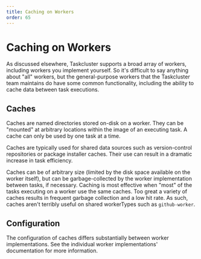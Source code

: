 ```yaml
---
title: Caching on Workers
order: 65
---
```



# Caching on Workers

<div align="right">
<a href="https://github.com/taskcluster/taskcluster/blob/master/ui/docs/manual/using/caching.mdx">
  <CodeTagsIcon />
</a>
</div>

As discussed elsewhere, Taskcluster supports a broad array of workers, including workers you implement yourself.
So it's difficult to say anything about "all" workers, but the general-purpose workers that the Taskcluster team maintains do have some common functionality, including the ability to cache data between task executions.

## Caches

Caches are named directories stored on-disk on a worker.
They can be "mounted" at arbitrary locations within the image of an executing task.
A cache can only be used by one task at a time.

Caches are typically used for shared data sources such as version-control repositories or package installer caches.
Their use can result in a dramatic increase in task efficiency.

Caches can be of arbitrary size (limited by the disk space available on the worker itself), but can be garbage-collected by the worker implementation between tasks, if necessary.
Caching is most effective when "most" of the tasks executing on a worker use the same caches.
Too great a variety of caches results in frequent garbage collection and a low hit rate.
As such, caches aren't terribly useful on shared workerTypes such as `github-worker`.

## Configuration

The configuration of caches differs substantially between worker implementations.
See the individual worker implementations' documentation for more information.
